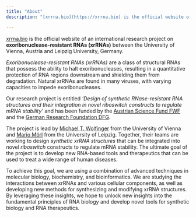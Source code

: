 ```yaml
---
title: "About"
description: "[xrrna.bio](https://xrrna.bio) is the official website of an international research project on exoribonuclease-resistant RNAs (xrRNAs) between the University of Vienna, Austria and Leipzig University, Germany. "

---
```


[xrrna.bio](https://xrrna.bio) is the official website of an international research project on **exoribonuclease-resistant RNAs (xrRNAs)** between the University of Vienna, Austria and Leipzig University, Germany.

_Exoribonuclease-resistant RNAs (xrRNAs)_ are a class of structural RNAs that possess the ability to halt exoribonucleases, resulting in a quantitative protection of RNA regions downstream and shielding them from degradation. Natural xrRNAs are found in many viruses, with varying capacities to impede exoribonucleases.

Our research project is entitled _‘Design of synthetic RNase-resistant RNA structures and their integration in novel riboswitch constructs to regulate mRNA stability’_ and has been funded by the [Austrian Science Fund FWF](https://fwf.ac.at) and the [German Research Foundation DFG](https://www.dfg.de). 

The project is lead by [Michael T. Wolfinger](https://michaelwolfinger.com) from the University of Vienna and [Mario Mörl](https://www.lw.uni-leipzig.de/en/institut-fuer-biochemie/arbeitsgruppen/biochemie-und-molekularbiologie-1/forschung) from the University of Leipzig. Together, their teams are working to design _synthetic xrRNA structures_ that can be integrated into novel _riboswitch_ constructs to regulate mRNA stability. The ultimate goal of the project is to develop new RNA-based tools and therapeutics that can be used to treat a wide range of human diseases.

To achieve this goal, we are using a combination of advanced techniques in molecular biology, biochemistry, and bioinformatics. We are studying the interactions between xrRNAs and various cellular components, as well as developing new methods for synthesizing and modifying xrRNA structures. By leveraging these insights, we hope to unlock new insights into the fundamental principles of RNA biology and develop novel tools for synthetic biology and RNA therapeutics.